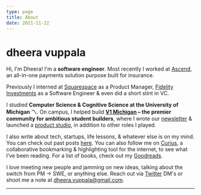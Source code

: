 ```yaml
---
type: page
title: About
date: 2021-11-22
---
```


<h1 style={{color: '#4C3B4D' }}> dheera vuppala </h1>

Hi, I'm Dheera! I'm a **software engineer**. Most recently I worked at [Ascend](https://www.useascend.com/), an all-in-one payments solution purpose built for insurance. 

Previously I interned at [Squarespace](https://www.squarespace.com/) as a Product Manager, [Fidelity Investments](https://www.fidelity.com/) as a Software Engineer & even did a short stint in VC. 

I studied **Computer Science & Cognitive Science at the University of Michigan 〽️.** On campus, I helped build **[V1 Michigan](https://v1michigan.com/) – the premier community for ambitious student builders**, where I wrote our [newsletter](https://v1network.substack.com/) & launched a [product studio](https://studio.v1michigan.com/), in addition to other roles I played. 

I also write about tech, startups, life lessons, & whatever else is on my mind. You can check out past posts [here](/writing). You can also follow me on [Curius](https://curius.app/dheera-vuppala), a collaborative bookmarking & highlighting tool for the internet, to see what I’ve been reading. For a list of books, check out my [Goodreads](https://www.goodreads.com/user/show/92278496-dheera-vuppala). 

I love meeting new people and jamming on new ideas, talking about the switch from PM -> SWE, or anything else. Reach out via [Twitter](https://twitter.com/dheera_vuppala) DM's or shoot me a note at [dheera.vuppala@gmail.com](mailto:dheera.vuppala@gmail.com).

---


